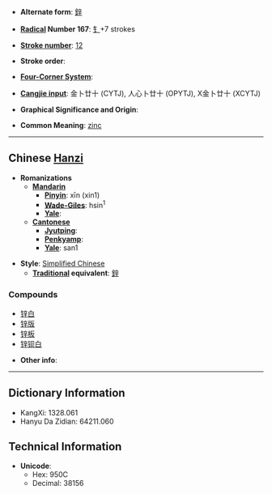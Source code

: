 * '''Alternate form''': [[鋅]]

* '''[[Wiktionary:Chinese radical index| Radical]] Number 167''': [[Wiktionary:Chinese radical index 钅|钅]]+7 strokes

* '''[[Wiktionary:Chinese total strokes index|Stroke number]]''': [[Wiktionary:Chinese total strokes index 12|12]]

* '''Stroke order''': 

* '''[[Wiktionary:Chinese four corner index|Four-Corner System]]''': 

* '''[[Wiktionary:Chinese Cangjie index|Cangjie input]]''': 金卜廿十 (CYTJ), 人心卜廿十 (OPYTJ), X金卜廿十 (XCYTJ)

* '''Graphical Significance and Origin''': 

* '''Common Meaning''': [[zinc]]

----

== Chinese [[Hanzi]] ==

* '''Romanizations'''
** '''[[Mandarin]]'''
*** '''[[Pinyin]]''': xīn (xin1)
*** '''[[Wade-Giles]]''': hsin<sup>1</sup>
*** '''[[Yale]]''': 
** '''[[Cantonese]]'''
*** '''[[Jyutping]]''':
*** '''[[Penkyamp]]''': 
*** '''[[Yale]]''': san1

* '''Style''': [[Simplified Chinese]] 
** '''[[Traditional Chinese|Traditional]] equivalent''': [[鋅]]

===Compounds===
*[[锌白]]
*[[锌版]]
*[[锌板]]
*[[锌钡白]]

* '''Other info''': 

----

== Dictionary Information ==

* KangXi: 1328.061
* Hanyu Da Zidian: 64211.060

== Technical Information ==

* '''Unicode''':
** Hex: 950C
** Decimal: 38156
